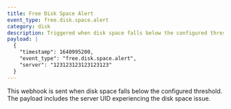 ```yaml
---
title: Free Disk Space Alert
event_type: free.disk.space.alert
category: disk
description: Triggered when disk space falls below the configured threshold
payload: |
  {
    "timestamp": 1640995200,
    "event_type": "free.disk.space.alert",
    "server": "123123123123123123"
  }
---
```


This webhook is sent when disk space falls below the configured threshold. The payload includes the server UID experiencing the disk space issue.